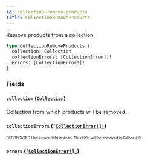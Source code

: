 ```yaml
---
id: collection-remove-products
title: CollectionRemoveProducts
---
```


Remove products from a collection.

```graphql
type CollectionRemoveProducts {
  collection: Collection
  collectionErrors: [CollectionError!]!
  errors: [CollectionError!]!
}
```

### Fields

#### `collection` ([`Collection`](/developer/api-reference/objects/collection.mdx))

Collection from which products will be removed.

#### `collectionErrors` ([`[CollectionError!]!`](/developer/api-reference/objects/collection-error.mdx))

<sub><sup><span className="deprecatedTag">DEPRECATED</span> Use errors field instead. This field will be removed in Saleor 4.0.</sup></sub>

#### `errors` ([`[CollectionError!]!`](/developer/api-reference/objects/collection-error.mdx))
